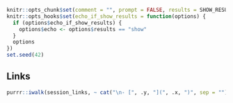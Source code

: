 [gapminder]: http://www.gapminder.org/data/
[cran]: https://cran.rstudio.com/
[metacran]: https://www.r-pkg.org
[cran-task-view]: https://cran.r-project.org/web/views/
[s3-materials]: session_03_materials.html

```r
knitr::opts_chunk$set(comment = "", prompt = FALSE, results = SHOW_RESULTS)
knitr::opts_hooks$set(echo_if_show_results = function(options) {
  if (options$echo_if_show_results) {
    options$echo <- options$results == "show"
  }
  options
})
set.seed(42)
```

## Links

```r
purrr::iwalk(session_links, ~ cat("\n- [", .y, "](", .x, ")", sep = ""))
```
